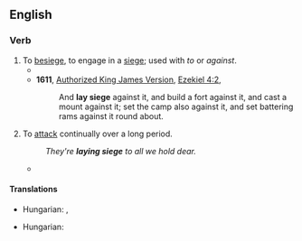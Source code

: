 ==English==

===Verb===
{{en-verb|lay<,,laid> siege}}

# To [[besiege]], to engage in a [[siege]]; used with ''to'' or ''against''.
#* {{quote-web|en|author=Danette Chavez|title=Campaigns are waged on and off the Game Of Thrones battlefield (newbies)|url=https://tv.avclub.com/campaigns-are-waged-on-and-off-the-game-of-thrones-batt-1834536681|work={{w|The A.V. Club}}|date=5 May 2019|passage=And Jon—sweet, dull Jon—almost immediately shares his big secret with his sister-cousins, even though it means shattering the appearance of a united front, which is kind of important, since they are about to attempt to '''lay siege''' to King’s Landing.}}
#* '''1611''', [[w:Authorized King James Version|Authorized King James Version]], [[s:Bible (King James)/Ezekiel#4:2|Ezekiel 4:2]],
#*: And '''lay siege''' against it, and build a fort against it, and cast a mount against it; set the camp also against it, and set battering rams against it round about.
# {{lb|en|figuratively}} To [[attack]] continually over a long period.
#: ''They're '''laying siege''' to all we hold dear.''
#* {{quote-journal
|en
|date=April 22, 2012
|author=Sam Sheringham
|title=Liverpool 0-1 West Brom
|work=BBC Sport
|url=http://www.bbc.co.uk/sport/0/football/17718147
|page=
|passage=The Reds '''laid siege''' to the Albion goal throughout, with Jordan Henderson striking the underside of the bar and Dirk Kuyt the inside of the post.}}

====Translations====
{{trans-top|to besiege, to engage in a siege}}
* Hungarian: {{t+|hu|ostromol}}, {{t|hu|megostromol}}
{{trans-mid}}
{{trans-bottom}}

{{trans-top|to attack continually over a long period}}
* Hungarian: {{t+|hu|ostromol}}
{{trans-mid}}
{{trans-bottom}}